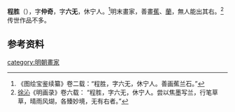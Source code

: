 '''程胜'''（{{bd|?||?|}}），字'''仲奇'''，字'''六无'''，休宁人。<ref>《图绘宝鉴续纂》卷二载：“程胜，字六无，休宁人。善画蕉兰石。”</ref>明末畫家，善畫[[蕉|蕉]]、[[蘭|蘭]]，無人能出其右。<ref>[[徐沁|徐沁]]《明画录》卷六载： “程胜，字六无，休宁人。尝以焦墨写兰，行笔草草，晴雨风煳，各臻妙境，无有右者。”</ref>传世作品不多。

== 参考资料 ==
{{reflist}}

{{Authority control}}

{{DEFAULTSORT:}}
[[category:明朝畫家|category:明朝畫家]]
